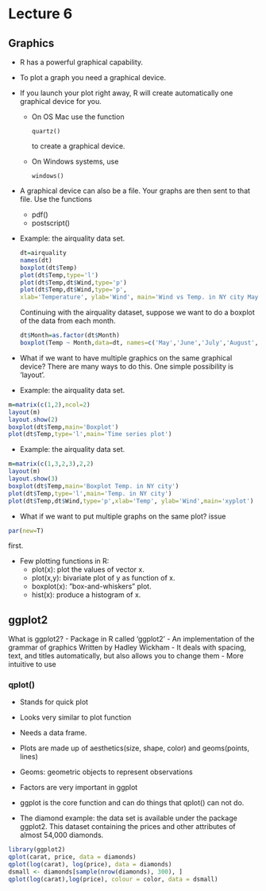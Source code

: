 # Lecture 6

## Graphics
- R has a powerful graphical capability.
- To plot a graph you need a graphical device.
- If you launch your plot right away, R will create automatically one graphical device for you.
  - On OS Mac use the function
    ```
    quartz()
    ```
    to create a graphical device.
  - On Windows systems, use
    ```
    windows()
    ```
- A graphical device can also be a file. Your graphs are then sent to that file. Use the functions
  - pdf()
  - postscript()

- Example: the airquality data set.
  ```r
  dt=airquality
  names(dt)
  boxplot(dt$Temp)
  plot(dt$Temp,type='l')
  plot(dt$Temp,dt$Wind,type='p')
  plot(dt$Temp,dt$Wind,type='p',
  xlab='Temperature', ylab='Wind', main='Wind vs Temp. in NY city May-Sept. 73')
  ```
Continuing with the airquality dataset, suppose we want to do a boxplot of the data from each month.
```r
dt$Month=as.factor(dt$Month)
boxplot(Temp ~ Month,data=dt, names=c('May','June','July','August','Sept.'))
```

- What if we want to have multiple graphics on the same graphical device? There are many ways to do this.
One simple possibility is ’layout’.

- Example: the airquality data set.
```r
m=matrix(c(1,2),ncol=2)
layout(m)
layout.show(2)
boxplot(dt$Temp,main='Boxplot')
plot(dt$Temp,type='l',main='Time series plot')
```

- Example: the airquality data set.
``` r
m=matrix(c(1,3,2,3),2,2)
layout(m)
layout.show(3)
boxplot(dt$Temp,main='Boxplot Temp. in NY city')
plot(dt$Temp,type='l',main='Temp. in NY city')
plot(dt$Temp,dt$Wind,type='p',xlab='Temp', ylab='Wind',main='xyplot')
```

- What if we want to put multiple graphs on the same plot?
issue
```r
par(new=T)
```
first.

- Few plotting functions in R:
  * plot(x): plot the values of vector x.
  * plot(x,y): bivariate plot of y as function of x.
  * boxplot(x): ”box-and-whiskers” plot.
  * hist(x): produce a histogram of x.

## ggplot2
What is ggplot2?
- Package in R called ‘ggplot2’
- An implementation of the grammar of graphics
Written by Hadley Wickham
- It deals with spacing, text, and titles automatically, but also allows you to change them
- More intuitive to use

### qplot()

- Stands for quick plot
- Looks very similar to plot function
- Needs a data frame.
- Plots are made up of aesthetics(size, shape, color) and     geoms(points, lines)
- Geoms: geometric objects to represent observations
- Factors are very important in ggplot
- ggplot is the core function and can do things that qplot() can not do.

- The diamond example: the data set is available under the package ggplot2.
This dataset containing the prices and other attributes of almost 54,000 diamonds.

```r
library(ggplot2)
qplot(carat, price, data = diamonds)
qplot(log(carat), log(price), data = diamonds)
dsmall <- diamonds[sample(nrow(diamonds), 300), ]
qplot(log(carat),log(price), colour = color, data = dsmall)
```
